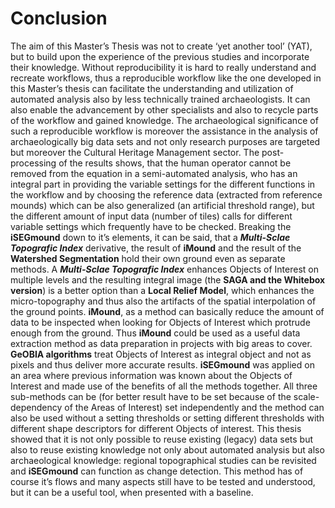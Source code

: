 # Conclusion

The aim of this Master's Thesis was not to create 'yet another tool' (YAT), but to build upon the experience of the previous studies and incorporate their knowledge. Without reproducibility it is hard to really understand and recreate workflows, thus a reproducible workflow like the one developed in this Master’s thesis can facilitate the understanding and utilization of automated analysis also by less technically trained archaeologists. It can also enable the advancement by other specialists and also to recycle parts of the workflow and gained knowledge. 
The archaeological significance of such a reproducible workflow is moreover the assistance in the analysis of archaeologically big data sets and not only research purposes are targeted but moreover the Cultural Heritage Management sector. The post-processing of the results shows, that the human operator cannot be removed from the equation in a semi-automated analysis, who has an integral part in providing the variable settings for the different functions in the workflow and by choosing the reference data (extracted from reference mounds) which can be also generalized (an artificial threshold range), but the different amount of input data (number of tiles) calls for different variable settings which frequently have to be checked. 
Breaking the **iSEGmound** down to it's elements, it can be said, that a ***Multi-Sclae Topografic Index*** derivative, the result of **iMound** and the result of the **Watershed Segmentation** hold their own ground even as separate methods.
A ***Multi-Sclae Topografic Index*** enhances Objects of Interest on multiple levels and the resulting integral image (the **SAGA and the Whitebox version**) is a better option than a **Local Relief Model**, which enhances the micro-topography and thus also the artifacts of the spatial interpolation of the ground points.
\newline
**iMound**, as a method can basically reduce the amount of data to be inspected when looking for Objects of Interest which protrude enough from the ground. Thus **iMound** could be used as a useful data extraction method as data preparation in projects with big areas to cover.
\newline
**GeOBIA algorithms** treat Objects of Interest as integral object and not as pixels and thus deliver more accurate results.
\newline
**iSEGmound** was applied on an area where previous information was known about the Objects of Interest and made use of the benefits of all the methods together. All three sub-methods can be (for better result have to be set because of the scale-dependency of the Areas of Interest) set independently and the method can also be used without a setting thresholds or setting different thresholds with different shape descriptors for different Objects of interest.
\newline
This thesis showed that it is not only possible to reuse existing (legacy) data sets but also to reuse existing knowledge not only about automated analysis but also archaeological knowledge: regional topographical studies can be revisited and **iSEGmound** can function as change detection. 
This method has of course it's flows and many aspects still have to be tested and understood, but it can be a useful tool, when presented with a baseline. 

